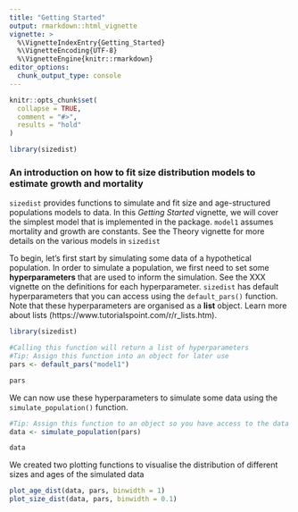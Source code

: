 ```yaml
---
title: "Getting Started"
output: rmarkdown::html_vignette
vignette: >
  %\VignetteIndexEntry{Getting_Started}
  %\VignetteEncoding{UTF-8}
  %\VignetteEngine{knitr::rmarkdown}
editor_options: 
  chunk_output_type: console
---
```


```r
knitr::opts_chunk$set(
  collapse = TRUE,
  comment = "#>",
  results = "hold"
)

library(sizedist)
```

### An introduction on how to fit size distribution models to estimate growth and mortality

`sizedist` provides functions to simulate and fit size and age-structured populations models to data. In this *Getting Started* vignette, we will cover the simplest model that is implemented in the package. `model1` assumes mortality and growth are constants. See the Theory vignette for more details on the various models in `sizedist`

To begin, let's first start by simulating some data of a hypothetical population. In order to simulate a population, we first need to set some **hyperparameters** that are used to inform the simulation. See the XXX vignette on the definitions for each hyperparameter. `sizedist` has default hyperparameters that you can access using the `default_pars()` function. Note that these hyperparameters are organised as a **list** object. Learn more about lists <here>(https://www.tutorialspoint.com/r/r_lists.htm).  
```r
library(sizedist)

#Calling this function will return a list of hyperparameters
#Tip: Assign this function into an object for later use
pars <- default_pars("model1")

pars
```

We can now use these hyperparameters to simulate some data using the `simulate_population()` function.

```r
#Tip: Assign this function to an object so you have access to the data
data <- simulate_population(pars)

data
```

We created two plotting functions to visualise the distribution of different sizes and ages of the simulated data

```r
plot_age_dist(data, pars, binwidth = 1)
plot_size_dist(data, pars, binwidth = 0.1)
```


